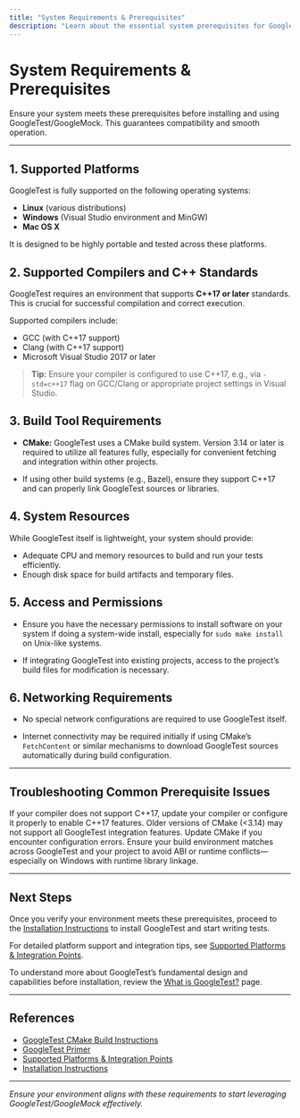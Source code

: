 ```yaml
---
title: "System Requirements & Prerequisites"
description: "Learn about the essential system prerequisites for GoogleTest/GoogleMock, including supported compilers, platforms, and required C++ standards, so you can ensure your environment is compatible before proceeding."
---
```


# System Requirements & Prerequisites

Ensure your system meets these prerequisites before installing and using GoogleTest/GoogleMock. This guarantees compatibility and smooth operation.

---

## 1. Supported Platforms

GoogleTest is fully supported on the following operating systems:

- **Linux** (various distributions)
- **Windows** (Visual Studio environment and MinGW)
- **Mac OS X**

It is designed to be highly portable and tested across these platforms.

## 2. Supported Compilers and C++ Standards

GoogleTest requires an environment that supports **C++17 or later** standards. This is crucial for successful compilation and correct execution.

Supported compilers include:

- GCC (with C++17 support)
- Clang (with C++17 support)
- Microsoft Visual Studio 2017 or later

> **Tip:** Ensure your compiler is configured to use C++17, e.g., via `-std=c++17` flag on GCC/Clang or appropriate project settings in Visual Studio.

## 3. Build Tool Requirements

- **CMake:** GoogleTest uses a CMake build system. Version 3.14 or later is required to utilize all features fully, especially for convenient fetching and integration within other projects.

- If using other build systems (e.g., Bazel), ensure they support C++17 and can properly link GoogleTest sources or libraries.

## 4. System Resources

While GoogleTest itself is lightweight, your system should provide:

- Adequate CPU and memory resources to build and run your tests efficiently.
- Enough disk space for build artifacts and temporary files.

## 5. Access and Permissions

- Ensure you have the necessary permissions to install software on your system if doing a system-wide install, especially for `sudo make install` on Unix-like systems.

- If integrating GoogleTest into existing projects, access to the project’s build files for modification is necessary.

## 6. Networking Requirements

- No special network configurations are required to use GoogleTest itself.

- Internet connectivity may be required initially if using CMake’s `FetchContent` or similar mechanisms to download GoogleTest sources automatically during build configuration.

---

## Troubleshooting Common Prerequisite Issues

<Tip>
If your compiler does not support C++17, update your compiler or configure it properly to enable C++17 features.
</Tip>

<Warning>
Older versions of CMake (&lt;3.14) may not support all GoogleTest integration features. Update CMake if you encounter configuration errors.
</Warning>

<Note>
Ensure your build environment matches across GoogleTest and your project to avoid ABI or runtime conflicts—especially on Windows with runtime library linkage.
</Note>

---

## Next Steps

Once you verify your environment meets these prerequisites, proceed to the [Installation Instructions](/getting-started/setup-basics/installation) to install GoogleTest and start writing tests.

For detailed platform support and integration tips, see [Supported Platforms & Integration Points](/overview/feature-glance-integration/platforms-integration).

To understand more about GoogleTest’s fundamental design and capabilities before installation, review the [What is GoogleTest?](/overview/introduction-and-value/what-is-googletest) page.

---

## References

- [GoogleTest CMake Build Instructions](https://github.com/google/googletest/tree/main#building)
- [GoogleTest Primer](docs/primer.md)
- [Supported Platforms & Integration Points](/overview/feature-glance-integration/platforms-integration)
- [Installation Instructions](/getting-started/setup-basics/installation)

---

*Ensure your environment aligns with these requirements to start leveraging GoogleTest/GoogleMock effectively.*